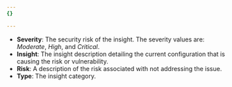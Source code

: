 ```yaml
---
{}

---
```


* **Severity**: The security risk of the insight. The severity values are: *Moderate*, *High*, and *Critical*.
* **Insight**: The insight description detailing the current configuration that is causing the risk or vulnerability.
* **Risk**: A description of the risk associated with not addressing the issue.
* **Type**: The insight category.
